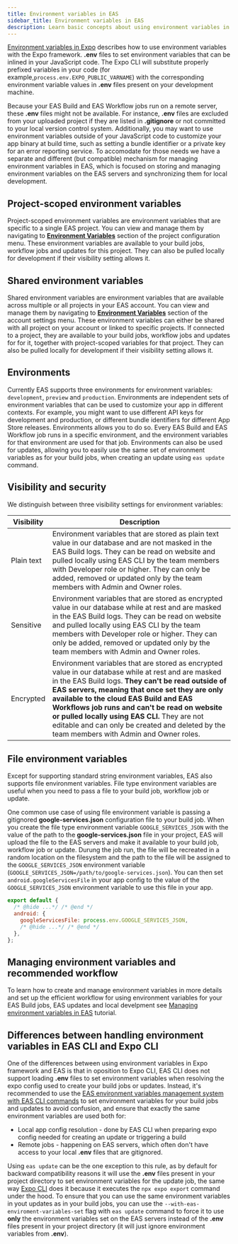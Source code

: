 ```yaml
---
title: Environment variables in EAS
sidebar_title: Environment variables in EAS
description: Learn basic concepts about using environment variables in EAS and how to manage them.
---
```



[Environment variables in Expo](/guides/environment-variables) describes how to use environment variables with the Expo framework. **.env** files to set environment variables that can be inlined in your JavaScript code. The Expo CLI will substitute properly prefixed variables in your code (for example,`process.env.EXPO_PUBLIC_VARNAME`) with the corresponding environment variable values in **.env** files present on your development machine.

Because your EAS Build and EAS Workflow jobs run on a remote server, these **.env** files might not be available. For instance, **.env** files are excluded from your uploaded project if they are listed in **.gitignore** or not committed to your local version control system.
Additionally, you may want to use environment variables outside of your JavaScript code to customize your app binary at build time, such as setting a bundle identifier or a private key for an error reporting service.
To accomodate for those needs we have a separate and different (but compatible) mechanism for managing environment variables in EAS, which is focused on storing and managing environment variables on the EAS servers and synchronizing them for local development.

## Project-scoped environment variables

Project-scoped environment variables are environment variables that are specific to a single EAS project.
You can view and manage them by navigating to [**Environment Variables**](https://expo.dev/accounts/[account]/projects/[project]/environment-variables) section of the project configuration menu.
These environment variables are available to your build jobs, workflow jobs and updates for this project. They can also be pulled locally for development if their visibility setting allows it.

## Shared environment variables

Shared environment variables are environment variables that are available across multiple or all projects in your EAS account.
You can view and manage them by navigating to [**Environment Variables**](https://expo.dev/accounts/[account]/settings/environment-variables) section of the account settings menu.
These environment variables can either be shared with all project on your account or linked to specific projects.
If connected to a project, they are available to your build jobs, workflow jobs and updates for for it, together with project-scoped variables for that project.
They can also be pulled locally for development if their visibility setting allows it.

## Environments

Currently EAS supports three environments for environment variables: `development`, `preview` and `production`.
Environments are independent sets of environment variables that can be used to customize your app in different contexts.
For example, you might want to use different API keys for development and production, or different bundle identifiers for different App Store releases.
Environments allows you to do so. Every EAS Build and EAS Workflow job runs in a specific environment, and the environment variables for that environment are used for that job.
Environments can also be used for updates, allowing you to easily use the same set of environment variables as for your build jobs, when creating an update using `eas update` command.

## Visibility and security

We distinguish between three visibility settings for environment variables:

| Visibility | Description                                                                                                                                                                                                                                                                                                                                                                                                                                         |
| ---------- | --------------------------------------------------------------------------------------------------------------------------------------------------------------------------------------------------------------------------------------------------------------------------------------------------------------------------------------------------------------------------------------------------------------------------------------------------- |
| Plain text | Environment variables that are stored as plain text value in our database and are not masked in the EAS Build logs. They can be read on website and pulled locally using EAS CLI by the team members with Developer role or higher. They can only be added, removed or updated only by the team members with Admin and Owner roles.                                                                                                                 |
| Sensitive  | Environment variables that are stored as encrypted value in our database while at rest and are masked in the EAS Build logs. They can be read on website and pulled locally using EAS CLI by the team members with Developer role or higher. They can only be added, removed or updated only by the team members with Admin and Owner roles.                                                                                                        |
| Encrypted  | Environment variables that are stored as encrypted value in our database while at rest and are masked in the EAS Build logs. **They can't be read outside of EAS servers, meaning that once set they are only available to the cloud EAS Build and EAS Workflows job runs and can't be read on website or pulled locally using EAS CLI.** They are not editable and can only be created and deleted by the team members with Admin and Owner roles. |

## File environment variables

Except for supporting standard string environment variables, EAS also supports file environment variables.
File type environment variables are useful when you need to pass a file to your build job, workflow job or update.

One common use case of using file environment variable is passing a gitignored **google-services.json** configuration file to your build job.
When you create the file type environment variable `GOOGLE_SERVICES_JSON` with the value of the path to the **google-services.json** file in your project, EAS will upload the file to the EAS servers and make it available to your build job, workflow job or update.
Durung the job run, the file will be recreated in a random location on the filesystem and the path to the file will be assigned to the `GOOGLE_SERVICES_JSON` environment variable (`GOOGLE_SERVICES_JSON=/path/to/google-services.json`).
You can then set `android.googleServicesFile` in your app config to the value of the `GOOGLE_SERVICES_JSON` environment variable to use this file in your app.

```js app.config.ts
export default {
  /* @hide ...*/ /* @end */
  android: {
    googleServicesFile: process.env.GOOGLE_SERVICES_JSON,
    /* @hide ...*/ /* @end */
  },
};
```

## Managing environment variables and recommended workflow

To learn how to create and manage environment variables in more details and set up the efficient workflow for using environment variables for your EAS Build jobs, EAS updates and local develpment see [Managing environment variables in EAS](/tutorial/eas/environment-variables) tutorial.

## Differences between handling environment variables in EAS CLI and Expo CLI

One of the differences between using environment variables in Expo framework and EAS is that in oposition to Expo CLI, EAS CLI does not support loading **.env** files to set environment variables when resolving the expo config used to create your build jobs or updates.
Instead, it's recommended to use the [EAS environment variables management system with EAS CLI commands](/tutorial/eas/environment-variables) to set environment variables for your build jobs and updates to avoid confusion, and ensure that exactly the same environment variables are used both for:

- Local app config resolution - done by EAS CLI when preparing expo config needed for creating an update or triggering a build
- Remote jobs - happening on EAS servers, which often don't have access to your local **.env** files that are gitignored.

Using `eas update` can be the one exception to this rule, as by default for backward compatibility reasons it will use the **.env** files present in your project directory to set environment variables for the update job, the same way [Expo CLI](/guides/environment-variables) does it because it executes the `npx expo export` command under the hood.
To ensure that you can use the same environment variables in yout updates as in your build jobs, you can use the `--with-eas-enviroment-variables-set` flag with `eas update` command to force it to use **only** the environment variables set on the EAS servers instead of the **.env** files present in your project directory (it will just ignore environment variables from **.env**).
